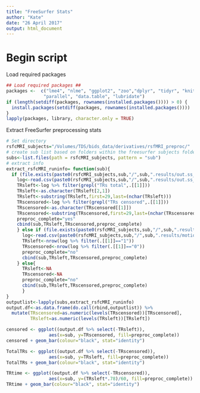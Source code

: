 ```yaml
---
title: "FreeSurfer Stats"
author: "Kate"
date: "26 April 2017"
output: html_document
---
```


# Begin script

Load required packages
```r
## Load required packages ##
packages <-  c("lme4", "nlme", "ggplot2", "zoo","dplyr", "tidyr", "knitr",
              "parallel", "data.table", "lubridate")
if (length(setdiff(packages, rownames(installed.packages()))) > 0) {
  install.packages(setdiff(packages, rownames(installed.packages())))  
}
lapply(packages, library, character.only = TRUE)
```

Extract FreeSurfer preprocessing stats
```r
# Set directory
rsfcMRI_subjects="/Volumes/TDS/bids_data/derivatives/rsfMRI_preproc/"
# create sub list based on folders within the freesurfer subjects folder
subs<-list.files(path = rsfcMRI_subjects, pattern = "sub")
# extract info
extract_rsfcMRI_runinfo= function(sub){
  if (file.exists(paste0(rsfcMRI_subjects,sub,"/",sub,".results/out.ss_review.",sub,".txt"))){
    log<-read.csv(paste0(rsfcMRI_subjects,sub,"/",sub,".results/out.ss_review.",sub,".txt"))
    TRsleft<-log %>% filter(grepl("TRs total",.[[1]]))
    TRsleft<-as.character(TRsleft[2,1])
    TRsleft<-substring(TRsleft,first=29,last=(nchar(TRsleft)))
    TRscensored<-log %>% filter(grepl("TRs censored",.[[1]]))
    TRscensored<-as.character(TRscensored[[1]])
    TRscensored<-substring(TRscensored,first=29,last=(nchar(TRscensored)))
    preproc_complete="yes"
    cbind(sub,TRsleft,TRscensored,preproc_complete)
    } else if (file.exists(paste0(rsfcMRI_subjects,sub,"/",sub,".results/motion_",sub,"_censor.1D"))){
      log<-read.csv(paste0(rsfcMRI_subjects,sub,"/",sub,".results/motion_",sub,"_censor.1D"))
      TRsleft<-nrow(log %>% filter(.[[1]]=="1"))
      TRscensored<-nrow(log %>% filter(.[[1]]=="0"))
      preproc_complete="no"
      cbind(sub,TRsleft,TRscensored,preproc_complete)
    } else{
      TRsleft<-NA
      TRscensored<-NA
      preproc_complete="no"
      cbind(sub,TRsleft,TRscensored,preproc_complete)
      }
}
outputlist<-lapply(subs,extract_rsfcMRI_runinfo)
output.df<-as.data.frame(do.call(rbind,outputlist)) %>% 
  mutate(TRscensored=as.numeric(levels(TRscensored))[TRscensored],
         TRsleft=as.numeric(levels(TRsleft))[TRsleft])

censored <- ggplot((output.df %>% select(-TRsleft)),
                aes(x=sub, y=TRscensored, fill=preproc_complete))
censored + geom_bar(colour="black", stat="identity") 

TotalTRs <- ggplot((output.df %>% select(-TRscensored)),
                aes(x=sub, y=TRsleft, fill=preproc_complete))
TotalTRs + geom_bar(colour="black", stat="identity")

TRtime <- ggplot((output.df %>% select(-TRscensored)),
                aes(x=sub, y=(TRsleft*.78)/60, fill=preproc_complete))
TRtime + geom_bar(colour="black", stat="identity")
```
